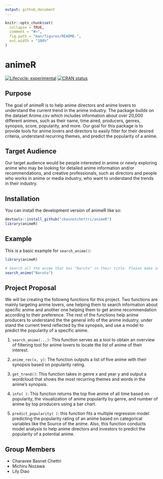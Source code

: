 ```yaml
---
output: github_document
---
```


<!-- README.md is generated from README.Rmd. Please edit that file -->

```r
knitr::opts_chunk$set(
  collapse = TRUE,
  comment = "#>",
  fig.path = "man/figures/README-",
  out.width = "100%"
)
```

# animeR

<!-- badges: start -->
[![Lifecycle: experimental](https://img.shields.io/badge/lifecycle-experimental-orange.svg)](https://lifecycle.r-lib.org/articles/stages.html#experimental)
[![CRAN status](https://www.r-pkg.org/badges/version/animeR)](https://CRAN.R-project.org/package=animeR)
<!-- badges: end -->

## Purpose 

The goal of animeR is to help anime directors and anime lovers to understand the current trend in the anime industry. The package builds on the dataset Anime.csv which includes information about over 20,000 different animes, such as their name, time aired, producers, genres, synopsis, score, popularity, and more. Our goal for this package is to provide tools for anime lovers and directors to easily filter for their desired criteria, understand recurring themes, and predict the popularity of a anime.

## Target Audience

Our target audience would be people interested in anime or newly exploring anime who may be looking for detailed anime information and/or recommendations, and creative professionals, such as directors and people who works in anime or media industry, who want to understand the trends in their industry.

## Installation

You can install the development version of animeR like so:

``` r
devtools::install_github("cbasnetchettri/animeR")
library(animeR)
```

## Example

This is a basic example for `search_anime()`:

```r
library(animeR)

# Search all the anime that has "Naruto" in their title. Please make sure to have a character as an input.
search_anime("Naruto")

```


## Project Proposal
We will be creating the followng functions for this project. Two functions are mainly targeting anime lovers, one helping them to search information about specific anime and another one helping them to get anime recommendation according to their preference. The rest of the functions help anime producers to understand the the general info of the anime industry, under stand the current trend reflected by the synopsis, and use a model to predict the popularity of a specific anime. 

1) `search_anime(...)`: This function serves as a tool to obtain an overview of  filtering tool for anime lovers to locate the list of anime of their interest. 

2) `anime_rec(x, y)`:  The function outputs a list of five anime with their synopsis based on popularity rating.

3) `get_trend()`: This function takes in genre x and year y and output a wordcloud that shows the most recurring themes and words in the anime’s synopsis. 

4) `info( )`: This function returns the top five anime of all time based on popularity, the visualization of anime popularity by genre, and number of anime by top producers using a bar chart. 

5) `predict_popularity( )`: this function fits a multiple regression model predicting the popularity rating of an anime based on categorical variables like the Source of the anime. Also, this function conducts model analysis to help anime directors and investors to predict the popularity of a potential anime. 

## Group Members 

- Charavee Basnet Chettri 
- Michiru Nozawa
- Lily Diao
